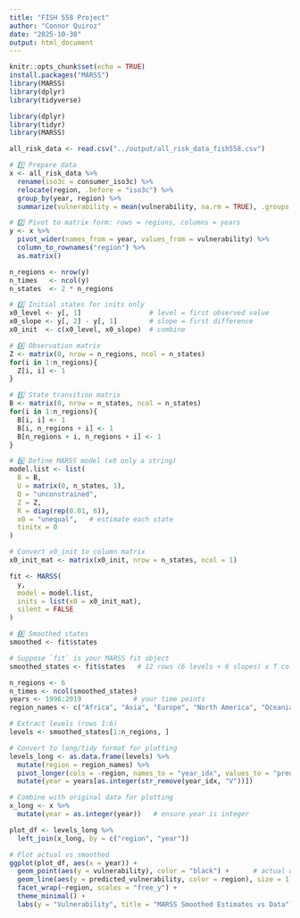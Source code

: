 ```yaml
---
title: "FISH 558 Project"
author: "Connor Quiroz"
date: "2025-10-30"
output: html_document
---
```


```r
knitr::opts_chunk$set(echo = TRUE)
install.packages("MARSS")
library(MARSS)
library(dplyr)
library(tidyverse)
```

```r
library(dplyr)
library(tidyr)
library(MARSS)

all_risk_data <- read.csv("../output/all_risk_data_fish558.csv")

# 1️⃣ Prepare data
x <- all_risk_data %>%
  rename(iso3c = consumer_iso3c) %>%
  relocate(region, .before = "iso3c") %>%
  group_by(year, region) %>%
  summarize(vulnerability = mean(vulnerability, na.rm = TRUE), .groups = "drop")

# 2️⃣ Pivot to matrix form: rows = regions, columns = years
y <- x %>%
  pivot_wider(names_from = year, values_from = vulnerability) %>%
  column_to_rownames("region") %>%
  as.matrix()

n_regions <- nrow(y)       
n_times   <- ncol(y)       
n_states  <- 2 * n_regions 

# 3️⃣ Initial states for inits only
x0_level <- y[, 1]                 # level = first observed value
x0_slope <- y[, 2] - y[, 1]        # slope = first difference
x0_init  <- c(x0_level, x0_slope)  # combine

# 4️⃣ Observation matrix
Z <- matrix(0, nrow = n_regions, ncol = n_states)
for(i in 1:n_regions){
  Z[i, i] <- 1
}

# 5️⃣ State transition matrix
B <- matrix(0, nrow = n_states, ncol = n_states)
for(i in 1:n_regions){
  B[i, i] <- 1
  B[i, n_regions + i] <- 1
  B[n_regions + i, n_regions + i] <- 1
}

# 6️⃣ Define MARSS model (x0 only a string)
model.list <- list(
  B = B,
  U = matrix(0, n_states, 1),
  Q = "unconstrained",
  Z = Z,
  R = diag(rep(0.01, 6)),
  x0 = "unequal",   # estimate each state
  tinitx = 0
)

# Convert x0_init to column matrix
x0_init_mat <- matrix(x0_init, nrow = n_states, ncol = 1)

fit <- MARSS(
  y,
  model = model.list,
  inits = list(x0 = x0_init_mat),
  silent = FALSE
)

# 8️⃣ Smoothed states
smoothed <- fit$states

```

```r
# Suppose `fit` is your MARSS fit object
smoothed_states <- fit$states   # 12 rows (6 levels + 6 slopes) x T columns (time)

n_regions <- 6
n_times <- ncol(smoothed_states)
years <- 1996:2019             # your time points
region_names <- c("Africa", "Asia", "Europe", "North America", "Oceania", "South America")

# Extract levels (rows 1:6)
levels <- smoothed_states[1:n_regions, ]

# Convert to long/tidy format for plotting
levels_long <- as.data.frame(levels) %>%
  mutate(region = region_names) %>%
  pivot_longer(cols = -region, names_to = "year_idx", values_to = "predicted_vulnerability") %>%
  mutate(year = years[as.integer(str_remove(year_idx, "V"))])

# Combine with original data for plotting
x_long <- x %>%
  mutate(year = as.integer(year))   # ensure year is integer

plot_df <- levels_long %>%
  left_join(x_long, by = c("region", "year"))

# Plot actual vs smoothed
ggplot(plot_df, aes(x = year)) +
  geom_point(aes(y = vulnerability), color = "black") +      # actual data
  geom_line(aes(y = predicted_vulnerability, color = region), size = 1) +  # smoothed
  facet_wrap(~region, scales = "free_y") +
  theme_minimal() +
  labs(y = "Vulnerability", title = "MARSS Smoothed Estimates vs Data")
```

